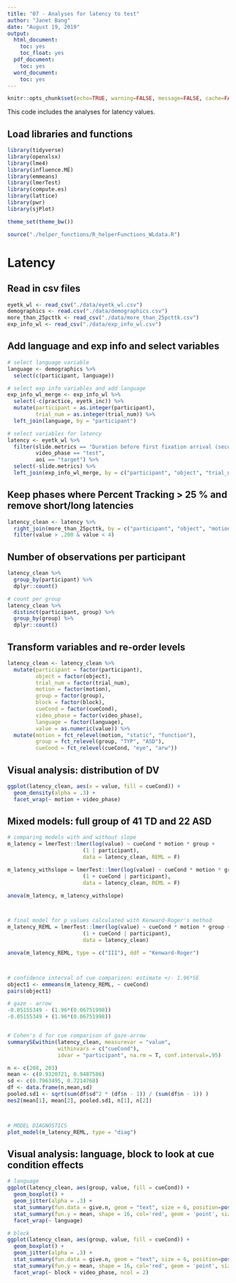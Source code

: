 ```yaml
---
title: "07 - Analyses for latency to test"
author: "Janet Bang"
date: "August 19, 2019"
output:
  html_document:
    toc: yes
    toc_float: yes
  pdf_document:
    toc: yes
  word_document:
    toc: yes
---
```


```r
knitr::opts_chunk$set(echo=TRUE, warning=FALSE, message=FALSE, cache=FALSE)
```


This code includes the analyses for latency values.


## Load libraries and functions
```r
library(tidyverse)
library(openxlsx)
library(lme4)
library(influence.ME)
library(emmeans)
library(lmerTest)
library(compute.es)
library(lattice)
library(pwr)
library(sjPlot)

theme_set(theme_bw())

source("./helper_functions/R_helperFunctions_WLdata.R")
```


# Latency
## Read in csv files
```r
eyetk_wl <- read_csv("./data/eyetk_wl.csv") 
demographics <- read.csv("./data/demographics.csv")
more_than_25pcttk <- read_csv("./data/more_than_25pcttk.csv")
exp_info_wl <- read_csv("./data/exp_info_wl.csv")
```


## Add language and exp info and select variables
```r
# select language variable
language <- demographics %>% 
  select(c(participant, language))

# select exp info variables and add language
exp_info_wl_merge <- exp_info_wl %>% 
  select(-c(practice, eyetk_inc)) %>% 
  mutate(participant = as.integer(participant), 
         trial_num = as.integer(trial_num)) %>% 
  left_join(language, by = "participant")

# select variables for latency
latency <- eyetk_wl %>% 
  filter(slide.metrics == "Duration before first fixation arrival (seconds)", 
         video_phase == "test", 
         aoi == "target") %>% 
  select(-slide.metrics) %>% 
  left_join(exp_info_wl_merge, by = c("participant", "object", "trial_num", "motion"))
```



## Keep phases where Percent Tracking > 25 % and remove short/long latencies
```r
latency_clean <- latency %>% 
  right_join(more_than_25pcttk, by = c("participant", "object", "motion", "trial_num")) %>% 
  filter(value > .200 & value < 4)
```



## Number of observations per participant
```r
latency_clean %>% 
  group_by(participant) %>% 
  dplyr::count()

# count per group
latency_clean %>% 
  distinct(participant, group) %>% 
  group_by(group) %>% 
  dplyr::count()
```


## Transform variables and re-order levels
```r
latency_clean <- latency_clean %>% 
  mutate(participant = factor(participant), 
         object = factor(object), 
         trial_num = factor(trial_num), 
         motion = factor(motion), 
         group = factor(group),
         block = factor(block), 
         cueCond = factor(cueCond), 
         video_phase = factor(video_phase), 
         language = factor(language), 
         value = as.numeric(value)) %>% 
  mutate(motion = fct_relevel(motion, "static", "function"),
         group = fct_relevel(group, "TYP", "ASD"), 
         cueCond = fct_relevel(cueCond, "eye", "arw"))
```



## Visual analysis: distribution of DV
```r
ggplot(latency_clean, aes(x = value, fill = cueCond)) + 
  geom_density(alpha = .3) + 
  facet_wrap(~ motion + video_phase) 
```



## Mixed models: full group of 41 TD and 22 ASD
```r
# comparing models with and without slope
m_latency = lmerTest::lmer(log(value) ~ cueCond * motion * group + 
                        (1 | participant),
                        data = latency_clean, REML = F) 

m_latency_withslope = lmerTest::lmer(log(value) ~ cueCond * motion * group + 
                        (1 + cueCond | participant),
                        data = latency_clean, REML = F) 

anova(m_latency, m_latency_withslope)



# final model for p values calculated with Kenward-Roger's method
m_latency_REML = lmerTest::lmer(log(value) ~ cueCond * motion * group + 
                        (1 + cueCond | participant),
                        data = latency_clean) 

anova(m_latency_REML, type = c("III"), ddf = "Kenward-Roger")



# confidence interval of cue comparison: estimate +/- 1.96*SE
object1 <- emmeans(m_latency_REML, ~ cueCond)
pairs(object1)

# gaze - arrow
-0.05155349 - (1.96*(0.06751998))
-0.05155349 + (1.96*(0.06751998))


# Cohen's d for cue comparison of gaze-arrow
summarySEwithin(latency_clean, measurevar = "value", 
                withinvars = c("cueCond"),
                idvar = "participant", na.rm = T, conf.interval=.95)

n <- c(208, 203)
mean <- c(0.9320721, 0.9487586)
sd <- c(0.7963495, 0.7214768)
df <- data.frame(n,mean,sd)
pooled.sd1 <- sqrt(sum(df$sd^2 * (df$n - 1)) / (sum(df$n - 1)) )
mes2(mean[1], mean[2], pooled.sd1, n[1], n[2])



# MODEL DIAGNOSTICS
plot_model(m_latency_REML, type = "diag")
```


## Visual analysis: language, block to look at cue condition effects
```r
# language 
ggplot(latency_clean, aes(group, value, fill = cueCond)) + 
  geom_boxplot() + 
  geom_jitter(alpha = .3) + 
  stat_summary(fun.data = give.n, geom = "text", size = 6, position=position_dodge(width=.9)) +
  stat_summary(fun.y = mean, shape = 16, col='red', geom = 'point', size = 3, position=position_dodge(width=.9)) + 
  facet_wrap(~ language) 

# block
ggplot(latency_clean, aes(group, value, fill = cueCond)) + 
  geom_boxplot() + 
  geom_jitter(alpha = .3) + 
  stat_summary(fun.data = give.n, geom = "text", size = 6, position=position_dodge(width=.9)) +
  stat_summary(fun.y = mean, shape = 16, col='red', geom = 'point', size = 3, position=position_dodge(width=.9)) + 
  facet_wrap(~ block + video_phase, ncol = 2) 
```